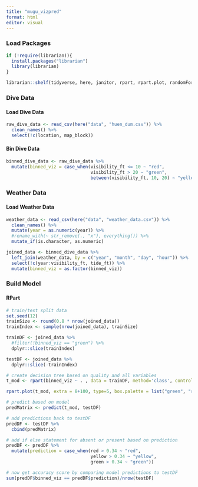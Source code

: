 ```yaml
---
title: "mugu_vizpred"
format: html
editor: visual
---
```


### Load Packages

```r
if (!require(librarian)){
  install.packages("librarian")
  library(librarian)
}

librarian::shelf(tidyverse, here, janitor, rpart, rpart.plot, randomForest)
```

### Dive Data

#### Load Dive Data

```r

raw_dive_data <- read_csv(here("data", "huen_dum.csv")) %>% 
  clean_names() %>% 
  select(!c(location, map_block))


```

#### Bin Dive Data

```r

binned_dive_data <- raw_dive_data %>% 
  mutate(binned_viz = case_when(visibility_ft <= 10 ~ "red",
                                visibility_ft > 20 ~ "green",
                                between(visibility_ft, 10, 20) ~ "yellow"))
```

### Weather Data

#### Load Weather Data

```r

weather_data <- read_csv(here("data", "weather_data.csv")) %>% 
  clean_names() %>% 
  mutate(year = as.numeric(year)) %>% 
  #rename_with(~ str_remove(., "x"), everything()) %>% 
  mutate_if(is.character, as.numeric)

```


```r
joined_data <- binned_dive_data %>% 
  left_join(weather_data, by = c("year", "month", "day", "hour")) %>% 
  select(!c(year:visibility_ft, tide_ft)) %>% 
  mutate(binned_viz = as.factor(binned_viz))
```

### Build Model

#### RPart
```r

# train/test split data
set.seed(12)
trainSize <- round(0.8 * nrow(joined_data))
trainIndex <- sample(nrow(joined_data), trainSize)

trainDF <- joined_data %>% 
  #filter(!binned_viz == "green") %>% 
  dplyr::slice(trainIndex) 

testDF <- joined_data %>% 
  dplyr::slice(-trainIndex)

# create decision tree based on quality and all variables
t_mod <- rpart(binned_viz ~ . , data = trainDF, method='class', control=rpart.control(minsplit=3, cp=0.001))

rpart.plot(t_mod, extra = 8+100, type=5, box.palette = list("green", "red", "yellow"))

# predict based on model
predMatrix <- predict(t_mod, testDF)

# add predictions back to testDF
predDF <- testDF %>% 
  cbind(predMatrix)

# add if else statement for absent or present based on prediction
predDF <- predDF %>% 
  mutate(prediction = case_when(red > 0.34 ~ "red",
                                yellow > 0.34 ~ "yellow",
                                green > 0.34 ~ "green"))

# now get accuracy score by comparing model predictions to testDF
sum(predDF$binned_viz == predDF$prediction)/nrow(testDF)
  

```
